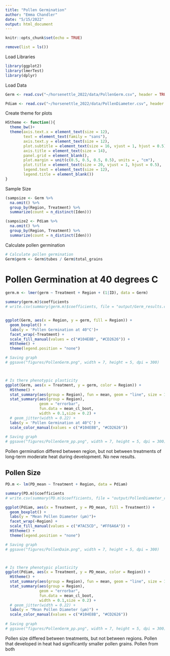 ```yaml
---
title: "Pollen Germination"
author: "Emma Chandler"
date: "5/15/2022"
output: html_document
---
```


```r
knitr::opts_chunk$set(echo = TRUE)
```

```r
remove(list = ls())
```

Load Libraries
```r
library(ggplot2)
library(lmerTest)
library(dplyr)
```


Load Data
```r
Germ <- read.csv("~/horsenettle_2022/data/PollenGerm.csv", header = TRUE)

Pdiam <- read.csv("~/horsenettle_2022/data/PollenDiameter.csv", header = TRUE)
```

Create theme for plots
```r
HStheme <- function(){            
  theme_bw()+                          
  theme(axis.text.x = element_text(size = 12), 
        text = element_text(family = "sans"), 
        axis.text.y = element_text(size = 12),
        plot.subtitle = element_text(size = 16, vjust = 1, hjust = 0.5),
        axis.title = element_text(size = 14),
        panel.grid = element_blank(),
        plot.margin = unit(c(0.5, 0.5, 0.5, 0.5), units = , "cm"),
        plot.title = element_text(size = 20, vjust = 1, hjust = 0.5),
        legend.text = element_text(size = 12),
        legend.title = element_blank())
}
```


Sample Size 
```r

(sampsize <- Germ %>%
  na.omit() %>% 
  group_by(Region, Treatment) %>% 
  summarize(count = n_distinct(Iden)))

(sampsize2 <- Pdiam %>%
  na.omit() %>% 
  group_by(Region, Treatment) %>% 
  summarize(count = n_distinct(Iden)))

```

Calculate pollen germination
```r

# Calculate pollen germination
Germ$germ <- Germ$tubes / Germ$total_grains
```

# Pollen Germination at 40 degrees C
```r

germ.m <- lmer(germ ~ Treatment + Region + (1|ID), data = Germ)

summary(germ.m)$coefficients  
# write.csv(summary(germ.m)$coefficients, file = "output/Germ_results.csv" )


ggplot(Germ, aes(x = Region, y = germ, fill = Region)) +
  geom_boxplot() +
  labs(y = 'Pollen Germination at 40°C')+
  facet_wrap(~Treatment) +
  scale_fill_manual(values = c("#104E8B", "#CD2626")) +
  HStheme() +
  theme(legend.position = "none")

# Saving graph
# ggsave("figures/PollenGerm.png", width = 7, height = 5, dpi = 300)



# Is there phenotypic plasticity
ggplot(Germ, aes(x = Treatment, y = germ, color = Region)) +
  HStheme() +
  stat_summary(aes(group = Region), fun = mean, geom = "line", size = 1, alpha = 0.7) +
  stat_summary(aes(group = Region), 
               geom = "errorbar",
               fun.data = mean_cl_boot,
               width = 0.1,size = 0.2) +
  # geom_jitter(width = 0.22) +
  labs(y = 'Pollen Germination at 40°C') +
  scale_color_manual(values = c("#104E8B", "#CD2626")) 
  
# Saving graph
# ggsave("figures/PollenGerm_pp.png", width = 7, height = 5, dpi = 300)


```
Pollen germination differed between region, but not between treatments of long-term moderate heat during development. No new results.


## Pollen Size
```r

PD.m <- lm(PD_mean ~ Treatment + Region, data = Pdiam)

summary(PD.m)$coefficients  
# write.csv(summary(PD.m)$coefficients, file = "output/PollenDiameter_results.csv" )

ggplot(Pdiam, aes(x = Treatment, y = PD_mean, fill = Treatment)) +
  geom_boxplot() +
  labs(y = "Mean Pollen Diameter (µm)")+
  facet_wrap(~Region) +
  scale_fill_manual(values = c("#7AC5CD", "#FF6A6A")) +
  HStheme() +
  theme(legend.position = "none")

# Saving graph
# ggsave("figures/PollenDaim.png", width = 7, height = 5, dpi = 300)



# Is there phenotypic plasticity
ggplot(Pdiam, aes(x = Treatment, y = PD_mean, color = Region)) +
  HStheme() +
  stat_summary(aes(group = Region), fun = mean, geom = "line", size = 1, alpha = 0.7) +
  stat_summary(aes(group = Region), 
               geom = "errorbar",
               fun.data = mean_cl_boot,
               width = 0.1,size = 0.2) +
  # geom_jitter(width = 0.22) +
  labs(y = "Mean Pollen Diameter (µm)") +
  scale_color_manual(values = c("#104E8B", "#CD2626")) 
  
# Saving graph
# ggsave("figures/PollenGerm_pp.png", width = 7, height = 5, dpi = 300)


```

Pollen size differed between treatments, but not between regions. Pollen that developed in heat had significantly smaller pollen grains. Pollen from both 

